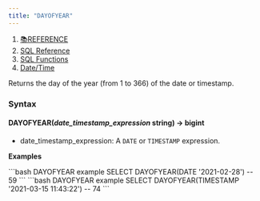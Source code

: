 ```yaml
---
title: "DAYOFYEAR"
---
```


1. [📚REFERENCE](/reference)
2. [SQL Reference](/reference/sql-reference)
3. [SQL Functions](/reference/sql-reference/all-functions)
4. [Date/Time](/reference/sql-reference/all-functions/date-time)

Returns the day of the year (from 1 to 366) of the date or timestamp.

### Syntax

#### DAYOFYEAR(*date\_timestamp\_expression* string) → bigint

* date\_timestamp\_expression: A `DATE` or `TIMESTAMP` expression.

**Examples**

<CodeGroup>
  ```bash DAYOFYEAR example
  SELECT DAYOFYEAR(DATE '2021-02-28')
  -- 59
  ```
</CodeGroup>

<CodeGroup>
  ```bash DAYOFYEAR example
  SELECT DAYOFYEAR(TIMESTAMP '2021-03-15 11:43:22')
  -- 74
  ```
</CodeGroup>
